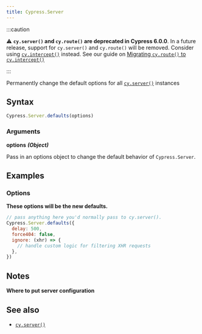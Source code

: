 ```yaml
---
title: Cypress.Server
---
```


:::caution

⚠️ **`cy.server()` and `cy.route()` are deprecated in Cypress 6.0.0**. In a
future release, support for `cy.server()` and `cy.route()` will be removed.
Consider using [`cy.intercept()`](/api/commands/intercept) instead. See our
guide on
[Migrating `cy.route()` to `cy.intercept()`](/guides/references/migration-guide#Migrating-cy-route-to-cy-intercept)

:::

Permanently change the default options for all
[`cy.server()`](/api/commands/server) instances

## Syntax

```javascript
Cypress.Server.defaults(options)
```

### Arguments

**<Icon name="angle-right"></Icon> options** **_(Object)_**

Pass in an options object to change the default behavior of `Cypress.Server`.

## Examples

### Options

**These options will be the new defaults.**

```javascript
// pass anything here you'd normally pass to cy.server().
Cypress.Server.defaults({
  delay: 500,
  force404: false,
  ignore: (xhr) => {
    // handle custom logic for filtering XHR requests
  },
})
```

## Notes

**Where to put server configuration**

<SupportFileConfiguration />

## See also

- [`cy.server()`](/api/commands/server)
